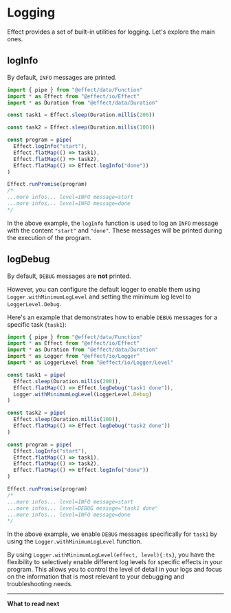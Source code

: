 # Logging

Effect provides a set of built-in utilities for logging. Let's explore the main ones.

## logInfo

By default, `INFO` messages are printed.

```ts
import { pipe } from "@effect/data/Function"
import * as Effect from "@effect/io/Effect"
import * as Duration from "@effect/data/Duration"

const task1 = Effect.sleep(Duration.millis(200))

const task2 = Effect.sleep(Duration.millis(100))

const program = pipe(
  Effect.logInfo("start"),
  Effect.flatMap(() => task1),
  Effect.flatMap(() => task2),
  Effect.flatMap(() => Effect.logInfo("done"))
)

Effect.runPromise(program)
/*
...more infos... level=INFO message=start
...more infos... level=INFO message=done
*/
```

In the above example, the `logInfo` function is used to log an `INFO` message with the content `"start"` and `"done"`. These messages will be printed during the execution of the program.

## logDebug

By default, `DEBUG` messages are **not** printed.

However, you can configure the default logger to enable them using `Logger.withMinimumLogLevel` and setting the minimum log level to `LoggerLevel.Debug`.

Here's an example that demonstrates how to enable `DEBUG` messages for a specific task (`task1`):

```ts {10}
import { pipe } from "@effect/data/Function"
import * as Effect from "@effect/io/Effect"
import * as Duration from "@effect/data/Duration"
import * as Logger from "@effect/io/Logger"
import * as LoggerLevel from "@effect/io/Logger/Level"

const task1 = pipe(
  Effect.sleep(Duration.millis(200)),
  Effect.flatMap(() => Effect.logDebug("task1 done")),
  Logger.withMinimumLogLevel(LoggerLevel.Debug)
)

const task2 = pipe(
  Effect.sleep(Duration.millis(100)),
  Effect.flatMap(() => Effect.logDebug("task2 done"))
)

const program = pipe(
  Effect.logInfo("start"),
  Effect.flatMap(() => task1),
  Effect.flatMap(() => task2),
  Effect.flatMap(() => Effect.logInfo("done"))
)

Effect.runPromise(program)
/*
...more infos... level=INFO message=start
...more infos... level=DEBUG message="task1 done"
...more infos... level=INFO message=done
*/
```

In the above example, we enable `DEBUG` messages specifically for `task1` by using the `Logger.withMinimumLogLevel` function.

By using `Logger.withMinimumLogLevel(effect, level){:ts}`, you have the flexibility to selectively enable different log levels for specific effects in your program. This allows you to control the level of detail in your logs and focus on the information that is most relevant to your debugging and troubleshooting needs.

---

**What to read next**


<Cards>
  <Card icon="📚 " title="Tracing" href="tracing" />
  <Card
    icon="📝 "
    title="Define a custom logger"
    href="../../how-to-guides/custom-logger"
  />
</Cards>
